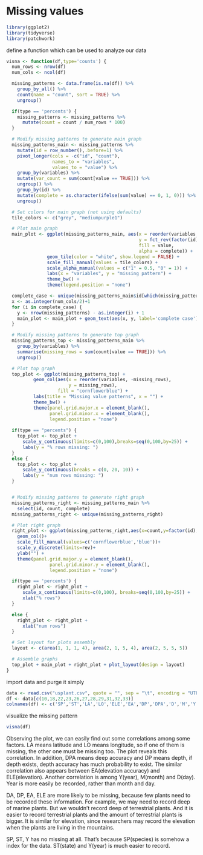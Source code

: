 # Missing values

```r
library(ggplot2)
library(tidyverse)
library(patchwork)
```

define a function which can be used to analyze our data
```r
visna <- function(df,type='counts') {
  num_rows <- nrow(df)
  num_cols <- ncol(df)

  missing_patterns <- data.frame(is.na(df)) %>%
    group_by_all() %>%
    count(name = "count", sort = TRUE) %>%
    ungroup()

  if(type == 'percents') {
    missing_patterns <- missing_patterns %>%
      mutate(count = count / num_rows * 100)
  }

  # Modify missing patterns to generate main graph
  missing_patterns_main <- missing_patterns %>%
    mutate(id = row_number(),.before=1) %>%
    pivot_longer(cols = -c("id", "count"), 
                 names_to = "variables", 
                 values_to = "value") %>%
    group_by(variables) %>%
    mutate(var_count = sum(count[value == TRUE])) %>%
    ungroup() %>%
    group_by(id) %>%
    mutate(complete = as.character(ifelse(sum(value) == 0, 1, 0))) %>%
    ungroup()

  # Set colors for main graph (not using defaults)
  tile_colors <- c("grey", "mediumpurple1")

  # Plot main graph
  main_plot <- ggplot(missing_patterns_main, aes(x = reorder(variables, -var_count), 
                                                 y = fct_rev(factor(id)), 
                                                 fill = value, 
                                                 alpha = complete)) + 
               geom_tile(color = "white", show.legend = FALSE) + 
               scale_fill_manual(values = tile_colors) + 
               scale_alpha_manual(values = c("1" = 0.5, "0" = 1)) + 
               labs(x = "variables", y = "missing pattern") + 
               theme_bw() +
               theme(legend.position = "none")

  complete_case <- unique(missing_patterns_main$id[which(missing_patterns_main$complete==1)])
  x <- as.integer(num_cols/2)+1
  for (i in complete_case) {
    y <- nrow(missing_patterns) - as.integer(i) + 1
    main_plot <- main_plot + geom_text(aes(x, y, label='complete case'), size=4, family="Times New Roman")
  }

  # Modify missing patterns to generate top graph
  missing_patterns_top <- missing_patterns_main %>%
    group_by(variables) %>%
    summarise(missing_rows = sum(count[value == TRUE])) %>%
    ungroup()

  # Plot top graph
  top_plot <- ggplot(missing_patterns_top) + 
          geom_col(aes(x = reorder(variables, -missing_rows),
                       y = missing_rows), 
                   fill = "cornflowerblue") + 
          labs(title = "Missing value patterns", x = "") + 
          theme_bw() + 
          theme(panel.grid.major.x = element_blank(), 
                panel.grid.minor.x = element_blank(),
                legend.position = "none")
  
  if(type == "percents") {
    top_plot <- top_plot +
      scale_y_continuous(limits=c(0,100),breaks=seq(0,100,by=25)) +
      labs(y = "% rows missing: ")
  }
  else {
    top_plot <- top_plot + 
      scale_y_continuous(breaks = c(0, 20, 10)) +
      labs(y = "num rows missing: ")
  }


  # Modify missing patterns to generate right graph
  missing_patterns_right <- missing_patterns_main %>%
    select(id, count, complete)
  missing_patterns_right <- unique(missing_patterns_right)

  # Plot right graph
  right_plot <- ggplot(missing_patterns_right,aes(x=count,y=factor(id),fill=complete))+
    geom_col()+
    scale_fill_manual(values=c('cornflowerblue','blue'))+
    scale_y_discrete(limits=rev)+
    ylab("") +
    theme(panel.grid.major.y = element_blank(), 
                panel.grid.minor.y = element_blank(),
                legend.position = "none")

  if(type == 'percents') {
    right_plot <- right_plot + 
      scale_x_continuous(limits=c(0,100), breaks=seq(0,100,by=25)) +
      xlab("% rows")
  }

  else {
    right_plot <- right_plot + 
      xlab("num rows")  
  }

  # Set layout for plots assembly
  layout <- c(area(1, 1, 1, 4), area(2, 1, 5, 4), area(2, 5, 5, 5))

  # Assemble graphs
  top_plot + main_plot + right_plot + plot_layout(design = layout)
}
```

import data and purge it simply
```r
data <- read.csv("usplant.csv", quote = "", sep = "\t", encoding = "UTF-8")
df <- data[c(10,18,22,23,26,27,28,29,31,32,33)]
colnames(df) <- c('SP','ST','LA','LO','ELE','EA','DP','DPA','D','M','Y')
```

visualize the missing pattern
```r
visna(df)
```
Observing the plot, we can easily find out some correlations among some factors. LA means latitude and LO means longitude, so if one of them is missing, the other one must be missing too. The plot reveals this correlation. In addition, DPA means deep accuracy and DP means depth, if depth exists, depth accuracy has much probability to exist. The similar correlation also appears between EA(elevation accuracy) and ELE(elevation). Another correlation is among Y(year), M(month) and D(day). Year is more easily be recorded, rather than month and day.

DA, DP, EA, ELE are more likely to be missing, because few plants need to be recorded these information. For example, we may need to record deep of marine plants. But we wouldn't record deep of terrestrial plants. And it is easier to record terrestrial plants and the amount of terrestrial plants is bigger. It is similar for elevation, since researchers may record the elevation when the plants are living in the mountains.

SP, ST, Y has no missing at all. That's because SP(species) is somehow a index for the data. ST(state) and Y(year) is much easier to record. 



